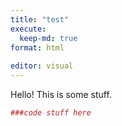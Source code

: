 ```yaml
---
title: "test"
execute:
  keep-md: true
format: html
   
editor: visual
---
```


Hello! This is some stuff.

```r
###code stuff here

```